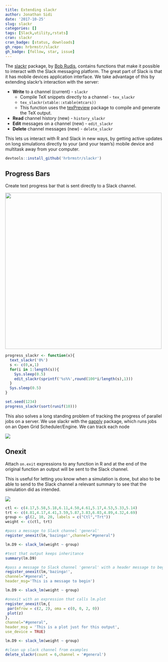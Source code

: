 ```yaml
---
title: Extending slackr
author: Jonathan Sidi
date: '2017-10-25'
slug: slackr
categories: []
tags: [Slack,utility,rstats]
cran: slackr
cran_badge: [status, downloads]
gh_repo: hrbrmstr/slackr
gh_badge: [follow, star, issue]
---
```


The [slackr](https://github.com/hrbrmstr/slackr) package, by [Bob Rudis](https://rud.is/b/), contains functions that make it possible to interact with the Slack messaging platform. The great part of Slack is that it has mobile devices application interface. We take advantage of this by extending slackr's interaction with the server:

  - **Write** to a channel (current) - `slackr`
    - Compile TeX snippets directly to a channel - `tex_slackr`
    - `tex_slackr(xtable::xtable(mtcars))`
    - This function uses the [texPreview](https://github.com/metrumresearchgroup/texPreview) package to compile and generate the TeX output.
  - **Read** channel history (new) - `history_slackr`
  - **Edit** messages on a channel (new) - `edit_slackr`
  - **Delete** channel messages (new) - `delete_slackr`
  
This lets us interact with R and Slack in new ways, by getting active updates on long simulations directly to your (and your team's) mobile device and multitask away from your computer. 

```r
devtools::install_github('hrbrmstr/slackr')
```

## Progress Bars

Create text progress bar that is sent directly to a Slack channel.

<img width="500px" height="auto" src="https://raw.githubusercontent.com/yonicd/blog/master/img/slackr/slackr_progress.gif">

```r
progress_slackr <- function(x){
  text_slackr('0%')
  s <- c(0,x,1)
  for(i in 1:length(s)){
    Sys.sleep(0.5)
    edit_slackr(sprintf('%s%%',round(100*i/length(s),1)))
  }
  Sys.sleep(0.5)
}

set.seed(1234)
progress_slackr(sort(runif(10)))
```

This also solves a long standing problem of tracking the progress of parallel jobs on a server. We use slackr with the [qapply](https://bitbucket.org/metrumrg/qapply/src) package, which runs jobs on an Open Grid Scheduler/Engine. We can track each node 

<img src="https://raw.githubusercontent.com/yonicd/blog/master/img/slackr/slackr_qapply.gif">

## Onexit

Attach `on.exit` expressions to any function in R and at the end of the original function an output will be sent to the Slack channel. 

This is useful for letting you know when a simulation is done, but also to be able to send to the Slack channel a relevant summary to see that the simulation did as intended. 

<img src="https://raw.githubusercontent.com/yonicd/blog/master/img/slackr/slackr_expr.gif">


```r
ctl <- c(4.17,5.58,5.18,6.11,4.50,4.61,5.17,4.53,5.33,5.14)
trt <- c(4.81,4.17,4.41,3.59,5.87,3.83,6.03,4.89,4.32,4.69)
group <- gl(2, 10, 20, labels = c("Ctl","Trt"))
weight <- c(ctl, trt)

#pass a message to Slack channel 'general'
register_onexit(lm,'bazinga!',channel="#general")

lm.D9 <- slack_lm(weight ~ group)

#test that output keeps inheritance
summary(lm.D9)

#pass a message to Slack channel 'general' with a header message to begin output
register_onexit(lm,'bazinga!',
channel="#general",
header_msg='This is a message to begin')

lm.D9 <- slack_lm(weight ~ group)

#onexit with an expression that calls lm.plot
register_onexit(lm,{
 par(mfrow = c(2, 2), oma = c(0, 0, 2, 0))
 plot(z)
},
channel="#general",
header_msg = 'This is a plot just for this output',
use_device = TRUE)

lm.D9 <- slack_lm(weight ~ group)

#clean up slack channel from examples
delete_slackr(count = 6,channel = '#general')
```

  